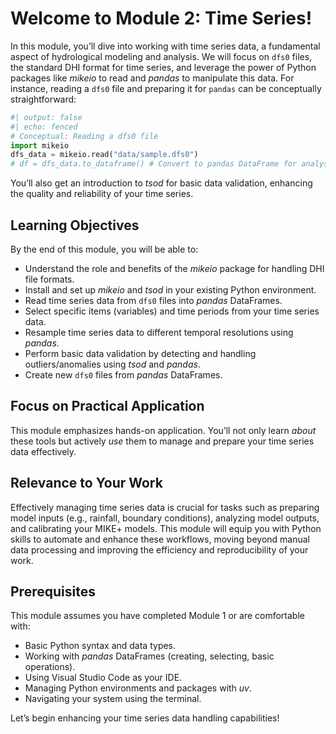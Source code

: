 # Welcome to Module 2: Time Series! {.unnumbered}

In this module, you'll dive into working with time series data, a fundamental aspect of hydrological modeling and analysis. We will focus on `dfs0` files, the standard DHI format for time series, and leverage the power of Python packages like *mikeio* to read and *pandas* to manipulate this data. For instance, reading a `dfs0` file and preparing it for `pandas` can be conceptually straightforward:

```python
#| output: false
#| echo: fenced
# Conceptual: Reading a dfs0 file
import mikeio
dfs_data = mikeio.read("data/sample.dfs0")
# df = dfs_data.to_dataframe() # Convert to pandas DataFrame for analysis
```

You'll also get an introduction to *tsod* for basic data validation, enhancing the quality and reliability of your time series.

## Learning Objectives

By the end of this module, you will be able to:

- Understand the role and benefits of the *mikeio* package for handling DHI file formats.
- Install and set up *mikeio* and *tsod* in your existing Python environment.
- Read time series data from `dfs0` files into *pandas* DataFrames.
- Select specific items (variables) and time periods from your time series data.
- Resample time series data to different temporal resolutions using *pandas*.
- Perform basic data validation by detecting and handling outliers/anomalies using *tsod* and *pandas*.
- Create new `dfs0` files from *pandas* DataFrames.

::: {.callout-tip}
## Focus on Practical Application
This module emphasizes hands-on application. You'll not only learn *about* these tools but actively *use* them to manage and prepare your time series data effectively.
:::

## Relevance to Your Work

Effectively managing time series data is crucial for tasks such as preparing model inputs (e.g., rainfall, boundary conditions), analyzing model outputs, and calibrating your MIKE+ models. This module will equip you with Python skills to automate and enhance these workflows, moving beyond manual data processing and improving the efficiency and reproducibility of your work.

## Prerequisites

This module assumes you have completed Module 1 or are comfortable with:

- Basic Python syntax and data types.
- Working with *pandas* DataFrames (creating, selecting, basic operations).
- Using Visual Studio Code as your IDE.
- Managing Python environments and packages with *uv*.
- Navigating your system using the terminal.

Let's begin enhancing your time series data handling capabilities!